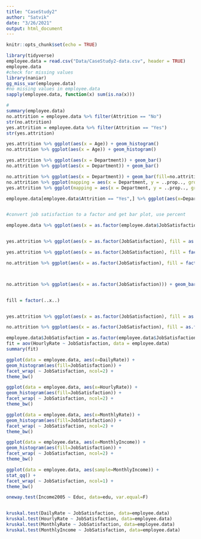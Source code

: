 ```yaml
---
title: "CaseStudy2"
author: "Satvik"
date: "3/26/2021"
output: html_document
---
```


```r
knitr::opts_chunk$set(echo = TRUE)
```

```r
library(tidyverse)
employee.data = read.csv("Data/CaseStudy2-data.csv", header = TRUE)
employee.data
#check for missing values
library(naniar)
gg_miss_var(employee.data)
#no missing values in employee.data
sapply(employee.data, function(x) sum(is.na(x)))
```

```r
#
summary(employee.data)
no.attrition = employee.data %>% filter(Attrition == "No")
str(no.attrition)
yes.attrition = employee.data %>% filter(Attrition == "Yes")
str(yes.attrition)

```

```r
yes.attrition %>% ggplot(aes(x = Age)) + geom_histogram()
no.attrition %>% ggplot(aes(x = Age)) + geom_histogram()
```


```r
yes.attrition %>% ggplot(aes(x = Department)) + geom_bar()
no.attrition %>% ggplot(aes(x = Department)) + geom_bar()
```

```r
no.attrition %>% ggplot(aes(x = Department)) + geom_bar(fill=no.attrition$Department)
no.attrition %>% ggplot(mapping = aes(x = Department, y = ..prop.., group = 1)) + geom_bar(fill = Department)
yes.attrition %>% ggplot(mapping = aes(x = Department, y = ..prop.., group = 1)) + geom_bar()
```



```r
employee.data[employee.data$Attrition == "Yes",] %>% ggplot(aes(x=Department)) + geom_bar()
```

```r

```


```r
#convert job satisfaction to a factor and get bar plot, use percent 

employee.data %>% ggplot(aes(x = as.factor(employee.data$JobSatisfaction))) + geom_bar()


yes.attrition %>% ggplot(aes(x = as.factor(JobSatisfaction), fill = as.factor(JobSatisfaction), y=..prop.., group = 1)) + geom_bar() + ggtitle("Attrition")

yes.attrition %>% ggplot(aes(x = as.factor(JobSatisfaction), fill = factor(..x..), y=..prop.., group = 1)) + geom_bar() + ggtitle("Yes Attrition") + geom_text(aes( label = scales::percent(..prop..),y= ..prop.. ), stat= "count", vjust = -.5) + scale_y_continuous(labels = scales::percent) + labs(y = "Percent", fill="Satisfaction Level", x = "Job Satisfaction")

no.attrition %>% ggplot(aes(x = as.factor(JobSatisfaction), fill = factor(..x..), y=..prop.., group = 1)) + geom_bar() + ggtitle("No Attrition") + geom_text(aes( label = scales::percent(..prop..),y= ..prop.. ), stat= "count", vjust = -.5) + scale_y_continuous(labels = scales::percent) + labs(y = "Percent", fill="Satisfaction Level", x = "Job Satisfaction")



no.attrition %>% ggplot(aes(x = as.factor(JobSatisfaction))) + geom_bar() + ggtitle("No Attrition")


fill = factor(..x..)


yes.attrition %>% ggplot(aes(x = as.factor(JobSatisfaction), fill = as.factor(JobSatisfaction))) + geom_bar() + ggtitle("Attrition")

no.attrition %>% ggplot(aes(x = as.factor(JobSatisfaction), fill = as.factor(JobSatisfaction))) + geom_bar() + ggtitle("No Attrition")


```




```r
employee.data$JobSatisfaction = as.factor(employee.data$JobSatisfaction)
fit = aov(HourlyRate ~ JobSatisfaction, data = employee.data)
summary(fit)
```


```r
ggplot(data = employee.data, aes(x=DailyRate)) +
geom_histogram(aes(fill=JobSatisfaction)) +
facet_wrap( ~ JobSatisfaction, ncol=2) +
theme_bw()

ggplot(data = employee.data, aes(x=HourlyRate)) +
geom_histogram(aes(fill=JobSatisfaction)) +
facet_wrap( ~ JobSatisfaction, ncol=2) +
theme_bw()

ggplot(data = employee.data, aes(x=MonthlyRate)) +
geom_histogram(aes(fill=JobSatisfaction)) +
facet_wrap( ~ JobSatisfaction, ncol=2) +
theme_bw()

ggplot(data = employee.data, aes(x=MonthlyIncome)) +
geom_histogram(aes(fill=JobSatisfaction)) +
facet_wrap( ~ JobSatisfaction, ncol=2) +
theme_bw()

ggplot(data = employee.data, aes(sample=MonthlyIncome)) +
stat_qq() +
facet_wrap( ~ JobSatisfaction, ncol=1) +
theme_bw()

oneway.test(Income2005 ~ Educ, data=edu, var.equal=F)


kruskal.test(DailyRate ~ JobSatisfaction, data=employee.data)
kruskal.test(HourlyRate ~ JobSatisfaction, data=employee.data)
kruskal.test(MonthlyRate ~ JobSatisfaction, data=employee.data)
kruskal.test(MonthlyIncome ~ JobSatisfaction, data=employee.data)



```


```r

```




